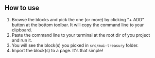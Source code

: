 
<Meta title="TextField/Introduction" />

<style>{`ol {
    list-style: num;
  }`}</style>

## How to use

1. Browse the blocks and pick the one (or more) by clicking "+ ADD" button at the bottom toolbar. It will copy the command line to your clipboard.
2. Paste the command line to your terminal at the root dir of you project and run it.
3. You will see the block(s) you picked in `src/mui-treasury` folder.
4. Import the block(s) to a page. It's that simple!
